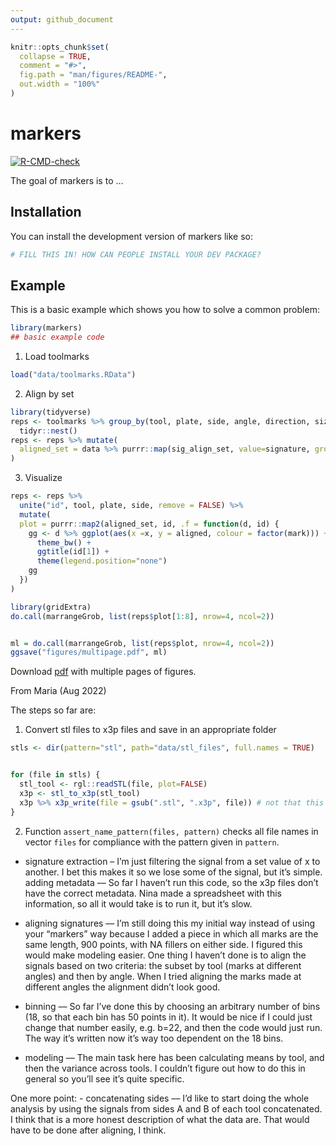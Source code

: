 ```yaml
---
output: github_document
---
```


<!-- README.md is generated from README.Rmd. Please edit that file -->

```r
knitr::opts_chunk$set(
  collapse = TRUE,
  comment = "#>",
  fig.path = "man/figures/README-",
  out.width = "100%"
)
```

# markers

<!-- badges: start -->
[![R-CMD-check](https://github.com/heike/markers/actions/workflows/R-CMD-check.yaml/badge.svg)](https://github.com/heike/markers/actions/workflows/R-CMD-check.yaml)
<!-- badges: end -->

The goal of markers is to ...

## Installation

You can install the development version of markers like so:

``` r
# FILL THIS IN! HOW CAN PEOPLE INSTALL YOUR DEV PACKAGE?
```

## Example

This is a basic example which shows you how to solve a common problem:

```r
library(markers)
## basic example code
```


1. Load toolmarks
```r
load("data/toolmarks.RData")
```

2. Align by set

```r
library(tidyverse)
reps <- toolmarks %>% group_by(tool, plate, side, angle, direction, size) %>%
  tidyr::nest()
reps <- reps %>% mutate(
  aligned_set = data %>% purrr::map(sig_align_set, value=signature, group = mark)
)
```

3. Visualize

```r
reps <- reps %>% 
  unite("id", tool, plate, side, remove = FALSE) %>%
  mutate(
  plot = purrr::map2(aligned_set, id, .f = function(d, id) {
    gg <- d %>% ggplot(aes(x =x, y = aligned, colour = factor(mark))) + geom_line() +
      theme_bw() + 
      ggtitle(id[1]) +
      theme(legend.position="none")
    gg
  })
)

library(gridExtra)
do.call(marrangeGrob, list(reps$plot[1:8], nrow=4, ncol=2))


ml = do.call(marrangeGrob, list(reps$plot, nrow=4, ncol=2))
ggsave("figures/multipage.pdf", ml)       
```
Download [pdf](multipage.pdf) with multiple pages of figures.

From Maria (Aug 2022)

The steps so far are: 

1. Convert stl files to x3p files and save in an appropriate folder

```r
stls <- dir(pattern="stl", path="data/stl_files", full.names = TRUE)


for (file in stls) {
  stl_tool <- rgl::readSTL(file, plot=FALSE)
  x3p <- stl_to_x3p(stl_tool)
  x3p %>% x3p_write(file = gsub(".stl", ".x3p", file)) # not that this will re-name EVERY x3p by stl, i.e. no need to deal with stl_files to x3p_files separately
}

```

2. Function `assert_name_pattern(files, pattern)` checks all file names in vector `files` for compliance with the pattern given in `pattern`. 


- signature extraction – I'm just filtering the signal from a set value of x to another. I bet this makes it so we lose some of the signal, but it's simple.
adding metadata –– So far I haven't run this code, so the x3p files don't have the correct metadata. Nina made a spreadsheet with this information, so all it would take is to run it, but it's slow.



- aligning signatures –– I'm still doing this my initial way instead of using your "markers" way because I added a piece in which all marks are the same length, 900 points, with NA fillers on either side. I figured this would make modeling easier. One thing I haven't done is to align the signals based on two criteria: the subset by tool (marks at different angles) and then by angle. When I tried aligning the marks made at different angles the alignment didn't look good.
- binning –– So far I've done this by choosing an arbitrary number of bins (18, so that each bin has 50 points in it). It would be nice if I could just change that number easily, e.g. b=22, and then the code would just run. The way it's written now it's way too dependent on the 18 bins.
- modeling –– The main task here has been calculating means by tool, and then the variance across tools. I couldn't figure out how to do this in general so you'll see it's quite specific. 

One more point:
- concatenating sides –– I'd like to start doing the whole analysis by using the signals from sides A and B of each tool concatenated. I think that is a more honest description of what the data are. That would have to be done after aligning, I think. 


